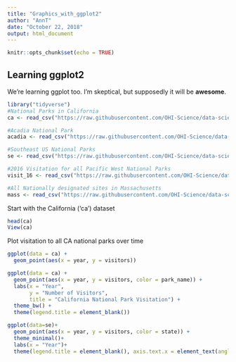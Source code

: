 ```yaml
---
title: "Graphics_with_ggplot2"
author: "AnnT"
date: "October 22, 2018"
output: html_document
---
```


```r
knitr::opts_chunk$set(echo = TRUE)
```

## Learning ggplot2

We're learning ggplot too. I'm skeptical, but supposedly it will be **awesome**. 



```r
library("tidyverse")
#National Parks in California
ca <- read_csv("https://raw.githubusercontent.com/OHI-Science/data-science-training/master/data/ca.csv") 

#Acadia National Park
acadia <- read_csv("https://raw.githubusercontent.com/OHI-Science/data-science-training/master/data/acadia.csv")

#Southeast US National Parks
se <- read_csv("https://raw.githubusercontent.com/OHI-Science/data-science-training/master/data/se.csv")

#2016 Visitation for all Pacific West National Parks
visit_16 <- read_csv("https://raw.githubusercontent.com/OHI-Science/data-science-training/master/data/visit_16.csv")

#All Nationally designated sites in Massachusetts
mass <- read_csv("https://raw.githubusercontent.com/OHI-Science/data-science-training/master/data/mass.csv")
```
Start with the California ('ca') dataset
```r
head(ca)
View(ca)
```

Plot visitation to all CA national parks over time
```r
ggplot(data = ca) +
  geom_point(aes(x = year, y = visitors))
```
```r
ggplot(data = ca) +
  geom_point(aes(x = year, y = visitors, color = park_name)) +
  labs(x = "Year",
       y = "Number of Visitors",
       title = "California National Park Visitation") +
  theme_bw() +  
  theme(legend.title = element_blank()) 

```
```r
ggplot(data=se)+
  geom_point(aes(x = year, y = visitors, color = state)) +
  theme_minimal()+
  labs(x = "Year")+
  theme(legend.title = element_blank(), axis.text.x = element_text(angle = 45, size = 14))
```

